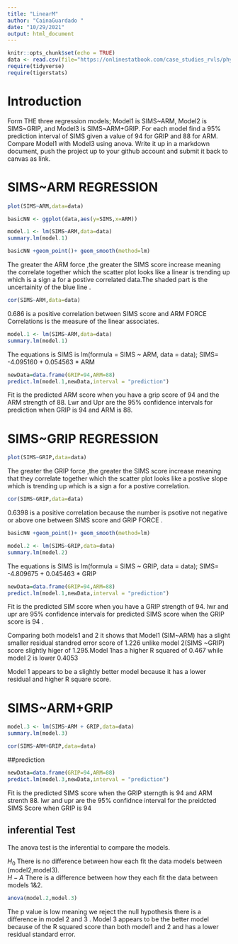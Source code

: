 ```yaml
---
title: "LinearM"
author: "CainaGuardado "
date: "10/29/2021"
output: html_document
---
```


```r
knitr::opts_chunk$set(echo = TRUE)
data <- read.csv(file="https://onlinestatbook.com/case_studies_rvls/physical_strength/data.txt",sep="",header=TRUE)
require(tidyverse)
require(tigerstats)
```

# Introduction

 Form  THE three regression models; Model1 is SIMS~ARM, Model2 is SIMS~GRIP, and Model3 is SIMS~ARM+GRIP. For each model find a 95% prediction interval of SIMS given a value of 94  for GRIP and 88 for ARM. Compare Model1 with Model3 using anova. Write it up in a markdown document, push the project up to your   github account and submit it back to canvas as link. 
 
 
# SIMS~ARM REGRESSION 

```r
plot(SIMS~ARM,data=data)
```

```r
basicNN <- ggplot(data,aes(y=SIMS,x=ARM))
```


```r
model.1 <- lm(SIMS~ARM,data=data)
summary.lm(model.1)
```

```r
basicNN +geom_point()+ geom_smooth(method=lm)
``` 

The greater the ARM force ,the greater the SIMS score increase meaning the correlate together which the scatter plot looks like a  linear  is trending up which is a sign a for a postive correlated data.The shaded part is the uncertainity of the blue line .



```r
cor(SIMS~ARM,data=data)
```

0.686 is a positive correlation between SIMS score and ARM FORCE Correlations is the measure of the linear associates.

```r
model.1 <- lm(SIMS~ARM,data=data)
summary.lm(model.1)
```

The equations is SIMS is lm(formula = SIMS ~ ARM, data = data);
SIMS= -4.095160 + 0.054563  * ARM 

```r
newData=data.frame(GRIP=94,ARM=88)
predict.lm(model.1,newData,interval = "prediction")
```
Fit is the predicted ARM score when you have a grip score of 94 and the ARM strength of 88.
 Lwr and Upr are the 95% confidence intervals for prediction when GRIP is 94 and ARM is 88.
 
 


# SIMS~GRIP REGRESSION  

```r
plot(SIMS~GRIP,data=data)
```

The greater the GRIP force ,the greater the SIMS score increase meaning that they  correlate together which the scatter plot looks like a postive slope  which is trending up which is a sign a for a postive correlation.




```r
cor(SIMS~GRIP,data=data)
```

0.6398 is a positive correlation because the number is psotive not negative or above one  between SIMS score and GRIP FORCE .

```r
basicNN +geom_point()+ geom_smooth(method=lm)
``` 

```r
model.2 <- lm(SIMS~GRIP,data=data)
summary.lm(model.2)
```

The equations is SIMS is lm(formula = SIMS ~ GRIP, data = data);
SIMS= -4.809675 +  0.045463 * GRIP



```r
newData=data.frame(GRIP=94,ARM=88)
predict.lm(model.1,newData,interval = "prediction")
```

Fit is the predicted SIM score when you have a GRIP strength of 94.
lwr and upr are 95% confidence intervals for predicted SIMS score when the GRIP score  is 94 .

Comparing both models1 and 2 it shows that Model1 (SIM~ARM) has a slight smaller residual standred error score of 1.226 unlike model 2(SIMS ~GRIP) score slightly higer of 1.295.Model 1has a higher R squared of 0.467 while model 2 is lower 0.4053
 
 Model 1 appears to be a slightly better model because it has a lower residual and higher R square score.


# SIMS~ARM+GRIP  


```r
model.3 <- lm(SIMS~ARM + GRIP,data=data)
summary.lm(model.3)
``` 

```r
cor(SIMS~ARM+GRIP,data=data)
```

##prediction
```r
newData=data.frame(GRIP=94,ARM=88)
predict.lm(model.3,newData,interval = "prediction")
```

Fit is the predicted SIMS score when the GRIP sterngth is 94 and ARM strenth 88.
lwr and upr are the 95% confidnce interval for the preidcted SIMS Score when GRIP is 94



## inferential Test
The anova test is the inferential to compare the models.  

$H_0$ There is no difference between how each fit the data models between (model2,model3).  
$H-A$ There is a difference between how they each fit the data between models 1&2.  

```r
anova(model.2,model.3)
```

The p value is low meaning  we reject the null hypothesis there is a difference in model 2 and 3 .
Model 3 appears to be the better model because of the R squared score than both model1 and 2  and has a lower residual standard error.
  





